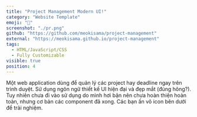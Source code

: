 ```yaml
---
title: "Project Management Modern UI!"
category: "Website Template"
emoji: "📓"
screenshot: "./pr.png"
github: "https://github.com/meokisama/project-management"
external: "https://meokisama.github.io/project-management"
tags:
  - HTML/JavaScript/CSS
  - Fully Customizable
visible: true
position: 4
---
```


Một web application dùng để quản lý các project hay deadline ngay trên trình duyệt. Sử dụng ngôn ngữ thiết kế UI hiện đại và đẹp mắt (đúng hông?). Tuy nhiên chưa đi vào sử dụng do mình hơi bận nên chưa hoàn thiện hoàn toàn, nhưng cơ bản các component đã xong. Các bạn ấn vô icon bên dưới để trải nghiệm.
